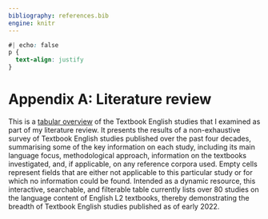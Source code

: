 ```yaml
---
bibliography: references.bib
engine: knitr
---
```


```css
#| echo: false
p {
  text-align: justify
}
```

# Appendix A: Literature review{.unnumbered}

This is a [tabular overview](https://elenlefoll.github.io/TextbookEnglish/LitReviewTable.html) of the Textbook English studies that I examined as part of my literature review. It presents the results of a non-exhaustive survey of Textbook English studies published over the past four decades, summarising some of the key information on each study, including its main language focus, methodological approach, information on the textbooks investigated, and, if applicable, on any reference corpora used. Empty cells represent fields that are either not applicable to this particular study or for which no information could be found. Intended as a dynamic resource, this interactive, searchable, and filterable table currently lists over 80 studies on the language content of English L2 textbooks, thereby demonstrating the breadth of Textbook English studies published as of early 2022.
